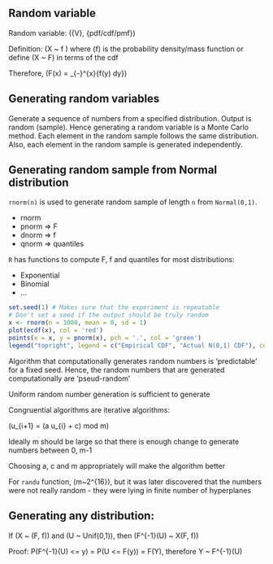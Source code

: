 ## Random variable

Random variable: ({V}, {pdf/cdf/pmf})

Definition: \(X ~ f \) where \(f\) is the probability density/mass function or define \(X ~ F\) in terms of the cdf

Therefore, \(F(x) = \int_{-\infty}^{x}{f(y) dy}\)

## Generating random variables

Generate a sequence of numbers from a specified distribution. Output is random (sample). Hence generating a random variable is a Monte Carlo method. Each element in the random sample follows the same distribution. Also, each element in the random sample is generated independently.

## Generating random sample from Normal distribution

`rnorm(n)` is used to generate random sample of length `n` from `Normal(0,1)`.

- rnorm
- pnorm => F
- dnorm => f
- qnorm => quantiles

`R` has functions to compute F, f and quantiles for most distributions:

- Exponential
- Binomial
- ...

```r
set.seed(1) # Makes sure that the experiment is repeatable
# Don't set a seed if the output should be truly random
x <- rnorm(n = 1000, mean = 0, sd = 1)
plot(ecdf(x), col = 'red')
points(x = x, y = pnorm(x), pch = '.', col = 'green')
legend("topright", legend = c("Empirical CDF", "Actual N(0,1) CDF"), col = c("red", "green"))
```

Algorithm that computationally generates random numbers is 'predictable' for a fixed seed. Hence, the random numbers that are generated computationally are 'pseud-random'

Uniform random number generation is sufficient to generate 

Congruential algorithms are iterative algorithms:

\(u_{i+1} = (a \times u_{i} + c) mod m\)

Ideally m should be large so that there is enough change to generate numbers between 0, m-1

Choosing a, c and m appropriately will make the algorithm better

For `randu` function, \(m~2^{16}\), but it was later discovered that the numbers were not really random - they were lying in finite number of hyperplanes

## Generating any distribution:

If \(X ~ (F, f)\) and \(U ~ Unif(0,1)\), then \(F^{-1}(U) ~ X(F, f)\)

Proof: P(F^{-1}(U) <= y) = P(U <= F(y)) = F(Y), therefore Y ~ F^{-1}(U)